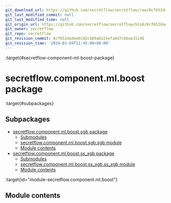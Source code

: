 ```yaml
---
git_download_url: https://github.com/secretflow/secretflow/raw/8cf652dadee6c02cb09a0225efa6d7c6bae31246/docs/source/secretflow.component.ml.boost.rst
git_last_modified_commit: null
git_last_modified_time: null
git_origin_url: https://github.com/secretflow/secretflow/blob/8cf652dadee6c02cb09a0225efa6d7c6bae31246/docs/source/secretflow.component.ml.boost.rst
git_owner: secretflow
git_repo: secretflow
git_revision_commit: 8cf652dadee6c02cb09a0225efa6d7c6bae31246
git_revision_time: '2024-01-04T11:45:08+08:00'
---
```


:target{#secretflow-component-ml-boost-package}

# secretflow\.component.ml.boost package

:target{#subpackages}

## Subpackages

<TableOfContents>


  - [secretflow.component.ml.boost.sgb package](secretflow.component.ml.boost.component.ml.boost.sgb.mdx)
    - [Submodules](secretflow.component.ml.boost.component.ml.boost.sgb.mdx#submodules)
    - [secretflow.component.ml.boost.sgb.sgb module](secretflow.component.ml.boost.component.ml.boost.sgb.mdx#module-secretflow.component.ml.boost.sgb.sgb)
    - [Module contents](secretflow.component.ml.boost.component.ml.boost.sgb.mdx#module-secretflow.component.ml.boost.sgb)
  - [secretflow.component.ml.boost.ss\_xgb package](secretflow.component.ml.boost.component.ml.boost.ss_xgb.mdx)
    - [Submodules](secretflow.component.ml.boost.component.ml.boost.ss_xgb.mdx#submodules)
    - [secretflow.component.ml.boost.ss\_xgb.ss\_xgb module](secretflow.component.ml.boost.component.ml.boost.ss_xgb.mdx#module-secretflow.component.ml.boost.ss_xgb.ss_xgb)
    - [Module contents](secretflow.component.ml.boost.component.ml.boost.ss_xgb.mdx#module-secretflow.component.ml.boost.ss_xgb)
</TableOfContents>

:target{id="module-secretflow.component.ml.boost"}

## <Target id="module-contents" />Module contents
